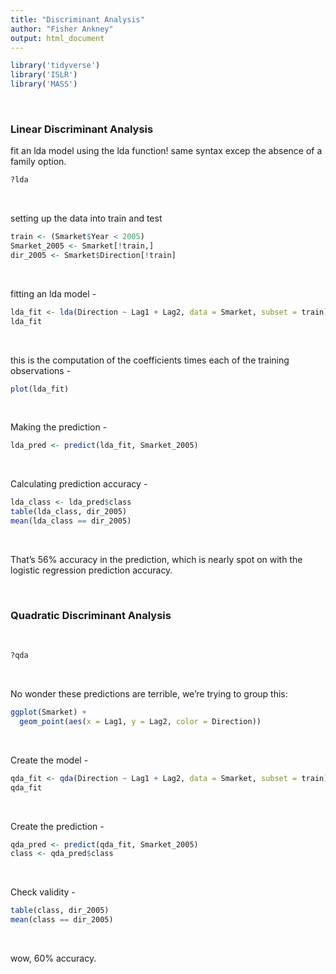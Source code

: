 ```yaml
---
title: "Discriminant Analysis"
author: "Fisher Ankney"
output: html_document
---
```


```r
library('tidyverse')
library('ISLR')
library('MASS')
```

<br>

### Linear Discriminant Analysis

fit an lda model using the lda function! same syntax excep the absence of a family option. 
```r
?lda
```

<br>

setting up the data into train and test

```r
train <- (Smarket$Year < 2005)
Smarket_2005 <- Smarket[!train,]
dir_2005 <- Smarket$Direction[!train]
```

<br>

fitting an lda model - 

```r
lda_fit <- lda(Direction ~ Lag1 + Lag2, data = Smarket, subset = train)
lda_fit
```

<br>

this is the computation of the coefficients times each of the training observations - 

```r
plot(lda_fit)
```

<br> 

Making the prediction - 

```r
lda_pred <- predict(lda_fit, Smarket_2005)
```

<br> 

Calculating prediction accuracy - 

```r
lda_class <- lda_pred$class
table(lda_class, dir_2005)
mean(lda_class == dir_2005)
```

<br>

That's 56% accuracy in the prediction, which is nearly spot on with the logistic regression prediction accuracy. 


<br> 

### Quadratic Discriminant Analysis 

<br> 

```r
?qda
```

<br>

No wonder these predictions are terrible, we're trying to group this: 

```r
ggplot(Smarket) + 
  geom_point(aes(x = Lag1, y = Lag2, color = Direction))
```

<br> 

Create the model - 

```r
qda_fit <- qda(Direction ~ Lag1 + Lag2, data = Smarket, subset = train)
qda_fit
```

<br> 

Create the prediction - 

```r
qda_pred <- predict(qda_fit, Smarket_2005)
class <- qda_pred$class
```

<br>

Check validity - 

```r
table(class, dir_2005)
mean(class == dir_2005)
```

<br>

wow, 60% accuracy.


